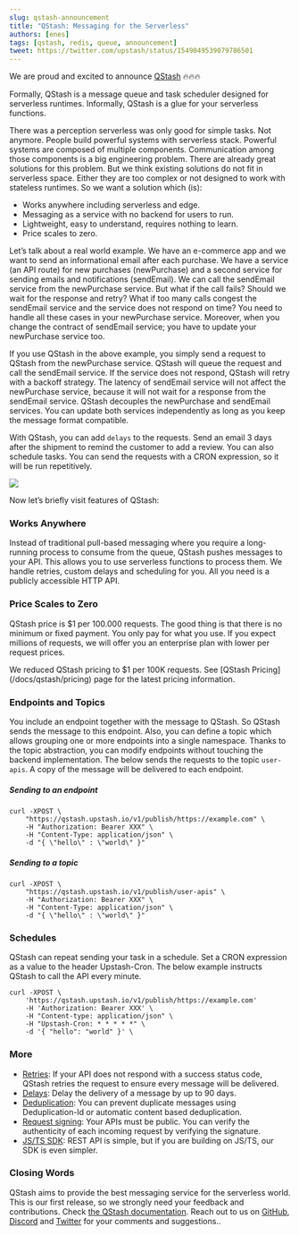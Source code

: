 ```yaml
---
slug: qstash-announcement
title: "QStash: Messaging for the Serverless"
authors: [enes]
tags: [qstash, redis, queue, announcement]
tweet: https://twitter.com/upstash/status/1549049539079786501
---
```


We are proud and excited to announce [QStash](https://console.upstash.com/qstash) 🔥🔥🔥

Formally, QStash is a message queue and task scheduler designed for serverless runtimes. Informally, QStash is a glue for your serverless functions.

There was a perception serverless was only good for simple tasks. Not anymore. People build powerful systems with serverless stack. Powerful systems are composed of multiple components. Communication among those components is a big engineering problem. There are already great solutions for this problem. But we think existing solutions do not fit in serverless space. Either they are too complex or not designed to work with stateless runtimes. So we want a solution which (is):

- Works anywhere including serverless and edge.
- Messaging as a service with no backend for users to run.
- Lightweight, easy to understand, requires nothing to learn.
- Price scales to zero.

Let’s talk about a real world example. We have an e-commerce app and we want to send an informational email after each purchase. We have a service (an API route) for new purchases (newPurchase) and a second service for sending emails and notifications (sendEmail). We can call the sendEmail service from the newPurchase service. But what if the call fails? Should we wait for the response and retry? What if too many calls congest the sendEmail service and the service does not respond on time? You need to handle all these cases in your newPurchase service. Moreover, when you change the contract of sendEmail service; you have to update your newPurchase service too.

If you use QStash in the above example, you simply send a request to QStash from the newPurchase service. QStash will queue the request and call the sendEmail service. If the service does not respond, QStash will retry with a backoff strategy. The latency of sendEmail service will not affect the newPurchase service, because it will not wait for a response from the sendEmail service. QStash decouples the newPurchase and sendEmail services. You can update both services independently as long as you keep the message format compatible.

With QStash, you can add `delays` to the requests. Send an email 3 days after the shipment to remind the customer to add a review. You can also schedule tasks. You can send the requests with a CRON expression, so it will be run repetitively.

<FullWidth>![](/blog/qstash/rbuilder.png)</FullWidth>

Now let’s briefly visit features of QStash:

### Works Anywhere

Instead of traditional pull-based messaging where you require a long-running process to consume from the queue, QStash pushes messages to your API. This allows you to use serverless functions to process them. We handle retries, custom delays and scheduling for you. All you need is a publicly accessible HTTP API.

### Price Scales to Zero

QStash price is $1 per 100.000 requests. The good thing is that there is no minimum or fixed payment. You only pay for what you use. If you expect millions of requests, we will offer you an enterprise plan with lower per request prices.

<Note title="Update - September 2022">
  We reduced QStash pricing to $1 per 100K requests. See [QStash
  Pricing](/docs/qstash/pricing) page for the latest pricing
  information.
</Note>

### Endpoints and Topics

You include an endpoint together with the message to QStash. So QStash sends the message to this endpoint. Also, you can define a topic which allows grouping one or more endpoints into a single namespace. Thanks to the topic abstraction, you can modify endpoints without touching the backend implementation. The below sends the requests to the topic `user-apis`. A copy of the message will be delivered to each endpoint.

##### Sending to an endpoint

```shell
curl -XPOST \
    "https://qstash.upstash.io/v1/publish/https://example.com" \
	-H "Authorization: Bearer XXX" \
	-H "Content-Type: application/json" \
	-d "{ \"hello\" : \"world\" }"
```

##### Sending to a topic

```shell
curl -XPOST \
	"https://qstash.upstash.io/v1/publish/user-apis" \
	-H "Authorization: Bearer XXX" \
	-H "Content-Type: application/json" \
	-d "{ \"hello\" : \"world\" }"
```

### Schedules

QStash can repeat sending your task in a schedule. Set a CRON expression as a value to the header Upstash-Cron. The below example instructs QStash to call the API every minute.

```shell
curl -XPOST \
    'https://qstash.upstash.io/v1/publish/https://example.com'
    -H 'Authorization: Bearer XXX' \
    -H "Content-type: application/json" \
    -H "Upstash-Cron: * * * * *" \
    -d '{ "hello": "world" }' \
```

### More

- [Retries](/docs/qstash/features/retry): If your API does not respond with a success status code, QStash retries the request to ensure every message will be delivered.
- [Delays](/docs/qstash/features/delay): Delay the delivery of a message by up to 90 days.
- [Deduplication](/docs/qstash/features/deduplication): You can prevent duplicate messages using Deduplication-Id or automatic content based deduplication.
- [Request signing](/docs/qstash/howto/signature): Your APIs must be public. You can verify the authenticity of each incoming request by verifying the signature.
- [JS/TS SDK](https://github.com/upstash/sdk-qstash-ts): REST API is simple, but if you are building on JS/TS, our SDK is even simpler.

### Closing Words

QStash aims to provide the best messaging service for the serverless world. This is our first release, so we strongly need your feedback and contributions. Check [the QStash documentation](/docs/qstash). Reach out to us on [GitHub](https://github.com/upstash/issues/issues/new), [Discord](https://upstash.com/discord) and [Twitter](https://twitter.com/upstash) for your comments and suggestions..
